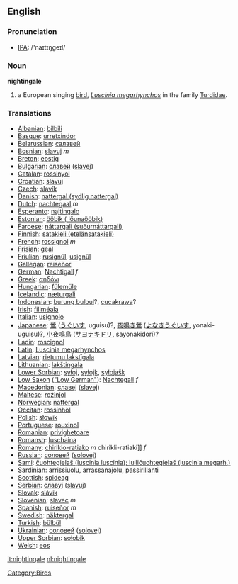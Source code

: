 ==English==
=== Pronunciation ===
*[[w:IPA|IPA]]: /'naɪtɪŋgeɪl/

=== Noun ===
'''nightingale'''

# a European singing [[bird]], ''[[Luscinia megarhynchos]]'' in the family [[Turdidae]].

=== Translations ===
*[[Albanian]]: [[bilbili]]
*[[Basque]]: [[urretxindor]]
*[[Belarussian]]: [[салавей]]
*[[Bosnian]]: [[slavuj]] ''m''
*[[Breton]]: [[eostig]]
*[[Bulgarian]]: [[славей]] ([[slavej]])
*[[Catalan]]: [[rossinyol]]
*[[Croatian]]: [[slavuj]]
*[[Czech]]: [[slavík]]
*[[Danish]]: [[nattergal (sydlig nattergal)]]
*[[Dutch]]: [[nachtegaal]] ''m''
*[[Esperanto]]: [[najtingalo]]
*[[Estonian]]: [[ööbik ( lőunaööbik)]]
*[[Faroese]]: [[náttargali (suðurnáttargali)]]
*[[Finnish]]: [[satakieli (etelänsatakieli)]]
*[[French]]: [[rossignol]] ''m''
*[[Frisian]]: [[geal]]
*[[Friulian]]: [[rusignűl]], [[usignűl]]
*[[Gallegan]]: [[reiseñor]]
*[[German]]: [[Nachtigall]] ''f''
*[[Greek]]: [[αηδόνι]] '' ''
*[[Hungarian]]: [[fülemüle]]
*[[Icelandic]]: [[næturgali]]
*[[Indonesian]]: [[burung bulbul]]?, [[cucakrawa]]?
*[[Irish]]: [[filiméala]]
*[[Italian]]: [[usignolo]] '' ''
*[[Japanese]]: [[鶯]] ([[うぐいす]], uguisu)?, [[夜鳴き鶯]] ([[よなきうぐいす]], yonaki-uguisu)?, [[小夜鳴鳥]] ([[サヨナキドリ]], sayonakidori)?
*[[Ladin]]: [[roscignol]]
*[[Latin]]: [[Luscinia megarhynchos]] '' ''
*[[Latvian]]: [[rietumu lakstīgala]]
*[[Lithuanian]]: [[lakštingala]]
*[[Lower Sorbian]]: [[syłoj]], [[syłojk]], [[syłojašk]]
*[[Low Saxon]] ([["Low German"]]): [[Nachtegall]] ''f''
*[[Macedonian]]: [[славеj]] ([[slavej]])
*[[Maltese]]: [[rożinjol]]
*[[Norwegian]]: [[nattergal]]
*[[Occitan]]: [[rossinhòl]]
*[[Polish]]: [[słowik]] '' ''
*[[Portuguese]]: [[rouxinol]]
*[[Romanian]]: [[privighetoare]]
*[[Romansh]]: [[luschaina]]
*[[Romany]]: [[chiriklo-ratiako]] ''m'' chirikli-ratiaki]] ''f''
*[[Russian]]: [[соловей]] ([[solovej]]) '' ''
*[[Sami]]: [[čuohtegielaš (luscinia luscinia); lulličuohtegielaš (luscinia megarh.)]]
*[[Sardinian]]: [[arrissiuolu]], [[arrassanajolu]], [[passirillanti]]
*[[Scottish]]: [[spideag]]
*[[Serbian]]: [[славуj]] ([[slavuj]])
*[[Slovak]]: [[slávik]]
*[[Slovenian]]: [[slavec]] ''m''
*[[Spanish]]: [[ruiseñor]] ''m''
*[[Swedish]]: [[näktergal]]
*[[Turkish]]: [[bülbül]]
*[[Ukrainian]]: [[соловей]] ([[solovej]])
*[[Upper Sorbian]]: [[sołobik]]
*[[Welsh]]: [[eos]]


[[Category:Birds]]

[[it:nightingale]]
[[nl:nightingale]]